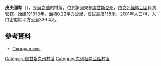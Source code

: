 {{coord|49|9|25|N|38|26|28|E|scale:100000|display=title}}

'''皮夫涅韋'''（{{lang-uk|Півневе}}），是[[烏克蘭|烏克蘭]]的村落，位於該國東部[[盧甘斯克州|盧甘斯克州]]，由[[克列緬納亞區|克列緬納亞區]]負責管轄，始建於1953年，面積0.22平方公里，海拔高度138米，2001年人口74，人口密度每平方公里336.4人。

==參考資料==
* [http://weather.in.ua/ua/lyganskaja/9596 Погода в селі]{{Wayback|url=http://weather.in.ua/ua/lyganskaja/9596 |date=20161108195216 }}

{{DEFAULTSORT:Індустріальне}}
[[Category:盧甘斯克州村落|Category:盧甘斯克州村落]]
[[Category:克列緬納亞區村落|Category:克列緬納亞區村落]]


{{Luhansk-geo-stub}}
